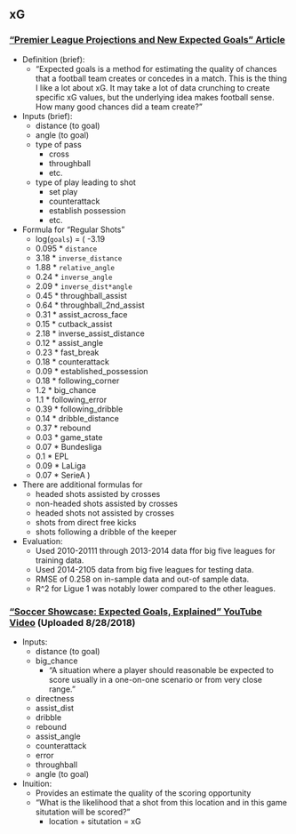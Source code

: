 
## xG

### ["Premier League Projections and New Expected Goals" Article](https://cartilagefreecaptain.sbnation.com/2015/10/19/9295905/premier-league-projections-and-new-expected-goals)

+ Definition (brief):
  + "Expected goals is a method for estimating the quality of chances that a football team creates or concedes in a match. This is the thing I like a lot about xG. It may take a lot of data crunching to create specific xG values, but the underlying idea makes football sense. How many good chances did a team create?"
  
+ Inputs (brief):
  + distance (to goal)
  + angle (to goal)
  + type of pass
    + cross
    + throughball
    + etc.
  + type of play leading to shot
    + set play
    + counterattack
    + establish possession
    + etc.

+ Formula for "Regular Shots"
  + log(`goals`) = 
  (
  -3.19 
  - 0.095 * `distance` 
  + 3.18 * `inverse_distance` 
  + 1.88 * `relative_angle` 
  + 0.24 * `inverse_angle` 
  - 2.09 * `inverse_dist*angle` 
  + 0.45 * throughball_assist 
  + 0.64 * throughball_2nd_assist
  + 0.31 * assist_across_face 
  - 0.15 * cutback_assist 
  + 2.18 * inverse_assist_distance 
  + 0.12 * assist_angle 
  + 0.23 * fast_break 
  + 0.18 * counterattack 
  + 0.09 * established_possession 
  - 0.18 * following_corner 
  + 1.2 * big_chance 
  + 1.1 * following_error 
  + 0.39 * following_dribble 
  + 0.14 * dribble_distance 
  + 0.37 * rebound 
  + 0.03 * game_state 
  + 0.07 * Bundesliga 
  - 0.1 * EPL 
  - 0.09 * LaLiga 
  - 0.07 * SerieA
  )
  
+ There are additional formulas for
  + headed shots assisted by crosses
  + non-headed shots assisted by crosses
  + headed shots not assisted by crosses
  + shots from direct free kicks
  + shots following a dribble of the keeper
  
+ Evaluation:
  + Used 2010-20111 through 2013-2014 data ffor big five leagues for training data.
  + Used 2014-2105 data from big five leagues for testing data.
  + RMSE of 0.258 on in-sample data and out-of sample data.
  + R^2 for Ligue 1 was notably lower compared to the other leagues.

### ["Soccer Showcase: Expected Goals, Explained" YouTube Video ](https://www.youtube.com/watch?v=mPTno8tDCbs) (Uploaded 8/28/2018)

+ Inputs:
  + distance (to goal)
  + big_chance
    + "A situation where a player should reasonable be expected to score usually in a one-on-one scenario or from very close range."
  + directness
  + assist_dist
  + dribble
  + rebound
  + assist_angle
  + counterattack
  + error
  + throughball
  + angle (to goal)
  
+ Inuition:
  + Provides an estimate the quality of the scoring opportunity
  + "What is the likelihood that a shot from this location and in this game situtation will be scored?"
    + location + situtation = xG
